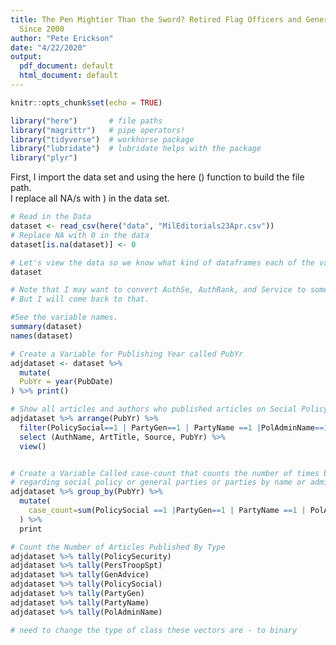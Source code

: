 ```yaml
---
title: The Pen Mightier Than the Sword? Retired Flag Officers and Generals and Opinion-Editorials
  Since 2000
author: "Pete Erickson"
date: "4/22/2020"
output:
  pdf_document: default
  html_document: default
---
```


```r
knitr::opts_chunk$set(echo = TRUE)
```


```r
library("here")       # file paths
library("magrittr")   # pipe operators!
library("tidyverse")  # workhorse package
library("lubridate")  # lubridate helps with the package
library("plyr")

```

First, I import the data set and using the here () function to build the file path.  
I replace all NA/s with ) in the data set.  

```r
# Read in the Data
dataset <- read_csv(here("data", "MilEditorials23Apr.csv"))
# Replace NA with 0 in the data
dataset[is.na(dataset)] <- 0

# Let's view the data so we know what kind of dataframes each of the variables are.  
dataset

# Note that I may want to convert AuthSe, AuthRank, and Service to some form of numeric.  
# But I will come back to that.

#See the variable names.  
summary(dataset)
names(dataset) 
```

```r

# Create a Variable for Publishing Year called PubYr
adjdataset <- dataset %>% 
  mutate(
  PubYr = year(PubDate)
) %>% print()

# Show all articles and authors who published articles on Social Policy, Political Parties, and Administrations/Political Figures
adjdataset %>% arrange(PubYr) %>% 
  filter(PolicySocial==1 | PartyGen==1 | PartyName ==1 |PolAdminName==1 )  %>% 
  select (AuthName, ArtTitle, Source, PubYr) %>% 
  view()


# Create a Variable Called case-count that counts the number of times by publishing year an article published 
# regarding social policy or general parties or parties by name or administrations occurs
adjdataset %>% group_by(PubYr) %>% 
  mutate(
    case_count=sum(PolicySocial ==1 |PartyGen==1 | PartyName ==1 | PolAdminName==1) 
  ) %>% 
  print

# Count the Number of Articles Published By Type
adjdataset %>% tally(PolicySecurity) 
adjdataset %>% tally(PersTroopSpt)
adjdataset %>% tally(GenAdvice)
adjdataset %>% tally(PolicySocial)
adjdataset %>% tally(PartyGen)
adjdataset %>% tally(PartyName)
adjdataset %>% tally(PolAdminName)

# need to change the type of class these vectors are - to binary

```

```r



```




